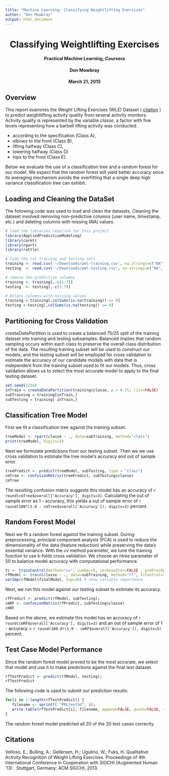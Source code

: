 ```yaml
---
title: "Machine Learning: Classifying Weightlifting Exercises"
author: "Don Mowbray"
output: html_document
---
```


<center><h1>Classifying Weightlifting Exercises</h1></center>
<center><h4>Practical Machine Learning, Coursera</h4></center>
<center><h4>Don Mowbray</h4></center>
<center><h4>March 21, 2015</h4></center>

## Overview ##

This report examines the Weight Lifting Exercises (WLE) Dataset (
[citation](http://groupware.les.inf.puc-rio.br/har) ) to predict
weightlifting activity quality from several activity
monitors. Activity quality is represented by the variable *classe*, a
factor with five levels representing how a barbell lifting activity
was conducted:

* according to the specification (Class A), 
* elbows to the front (Class B), 
* lifting halfway (Class C), 
* lowering halfway (Class D)
* hips to the front (Class E).

Below we evaluate the use of a classification tree and a random forest
for our model. We expect that the random forest will yield better
accuracy since its averaging mechanism avoids the overfitting that a
single deep high variance classification tree can exhibit.

## Loading and Cleaning the DataSet ##

The following code was used to load and clean the datasets. Cleaning
the dataset involved removing non-predictive columns (user name,
timestamp, etc.) and deleting columns with missing (NA) values.

```r
# load the libraries required for this project
library(AppliedPredictiveModeling)
library(caret)
library(rpart)
library(rattle)
```

```r
# load the csv training and testing sets
training <- read.csv('~/Downloads/pml-training.csv', na.strings=c("NA", ""), header=TRUE)
testing  <- read.csv('~/Downloads/pml-testing.csv', na.strings=c("NA", ""), header=TRUE)

# remove non-predictive columns
training <- training[,-c(1:7)]
testing  <- testing[,-c(1:7)]  

# Delete columns with missing values
training <-training[,colSums(is.na(training)) == 0]
testing <-testing[,colSums(is.na(testing)) == 0]
```


## Partitioning for Cross Validation ##

*createDataPartition* is used to create a balanced 75/25 split of the
training dataset into training and testing subsamples. Balanced
implies that random sampling occurs within each class to preserve the
overall class distribution of the data. The resulting training subset
will be used to construct our models, and the testing subset will be
employed for cross validation to estimate the accuracy of our
candidate models with data that is independent from the training
subset used to fit our models. Thus, cross validation allows us to
select the most accurate model to apply to the final testing dataset.

```r
set.seed(1234)
inTrain = createDataPartition(training$classe, p = 0.75, list=FALSE)
subTraining = training[inTrain,]
subTesting = training[-inTrain,]
```


## Classification Tree Model ###

First we fit a classification tree against the training subset.

```r
treeModel <- rpart(classe ~ ., data=subTraining, method="class")
print(treeModel, digits=3)
```

Next we formulate predictions from our testing subset. Then we we use
cross validation to estimate the tree model's accuracy and out of
sample error.

```r
treePredict <- predict(treeModel, subTesting, type = "class")
cmTree <- confusionMatrix(treePredict, subTesting$classe)
cmTree
```

The resulting confusion matrix suggests this model has an accuracy of
`r round(cmTree$overall['Accuracy'], digits=3)`. Calculating the out
of sample error as 1 - accuracy, this yields a out of sample error of
`r round(100*(1.0 - cmTree$overall['Accuracy']), digits=3)` percent.

## Random Forest Model ##

Next we fit a random forest against the training subset. During
preprocessing, principal component analysis (PCA) is used to reduce
the dimensionality of the data (feature reduction) while preserving
the data's essential variance. With the *cv* method parameter, we tune
the training function to use k-folds cross validation. We choose an
*ntree* parameter of 50 to balance model accuracy with computational
performance.

```r
tc <- trainControl(method="cv", number=5, verboseIter=FALSE , preProcOptions="pca")
rfModel <- train(classe ~ ., data=subTraining, method="rf", trControl=tc, ntree=50)
varImp(rfModel$finalModel, top=20) # show variable importance
```

Next, we run this model against our testing subset to estimate its
accuracy.

```r
rfPredict <- predict(rfModel, subTesting);
cmRF <- confusionMatrix(rfPredict, subTesting$classe)
cmRF
```

Based on the above, we estimate this model has an accuracy of 
`r round(cmRF$overall['Accuracy'], digits=3)` and an out of sample error of 1 - accuracy =
`r round(100.0*(1.0 - cmRF$overall['Accuracy']), digits=3)` percent.

## Test Case Model Performance ##

Since the random forest model proved to be the most accurate, we
select that model and use it to make predictions against the final
test dataset.

```r
rfTestPredict <- predict(rfModel, testing);
rfTestPredict
```

The following code is used to submit our prediction results:

```r
for(i in 1:length(rfTestPredict)) {
   filename <- sprintf( "PMLtest%d", i);
   write.table(rfTestPredict[i], filename, append=FALSE, quote=FALSE, row.names=FALSE, col.names=FALSE);
}
```

The random forest model predicted all 20 of the 20 test cases correctly.

## Citations ##

Velloso, E.; Bulling, A.; Gellersen, H.; Ugulino, W.; Fuks,
H. Qualitative Activity Recognition of Weight Lifting
Exercises. Proceedings of 4th International Conference in Cooperation
with SIGCHI (Augmented Human '13) . Stuttgart, Germany: ACM SIGCHI,
2013.